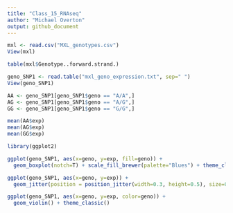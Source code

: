 ```yaml
---
title: "Class_15_RNAseq"
author: "Michael Overton"
output: github_document
---
```



```r
mxl <- read.csv("MXL_genotypes.csv")
View(mxl)

table(mxl$Genotype..forward.strand.)

```



```r
geno_SNP1 <- read.table("mxl_geno_expression.txt", sep=" ")
View(geno_SNP1)

AA <- geno_SNP1[geno_SNP1$geno == "A/A",]
AG <- geno_SNP1[geno_SNP1$geno == "A/G",]
GG <- geno_SNP1[geno_SNP1$geno == "G/G",]

mean(AA$exp)
mean(AG$exp)
mean(GG$exp)

library(ggplot2)

ggplot(geno_SNP1, aes(x=geno, y=exp, fill=geno)) +
  geom_boxplot(notch=T) + scale_fill_brewer(palette="Blues") + theme_classic()

ggplot(geno_SNP1, aes(x=geno, y=exp)) +
  geom_jitter(position = position_jitter(width=0.3, height=0.5), size=0.7)

ggplot(geno_SNP1, aes(x=geno, y=exp, color=geno)) +
  geom_violin() + theme_classic()

```

